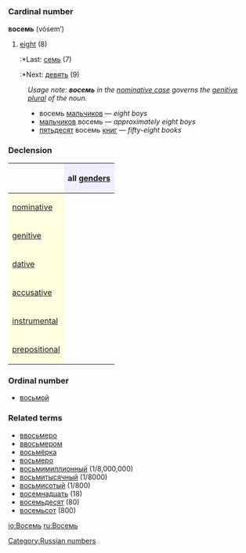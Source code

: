 =={{ru}}==
[[Category:Russian numbers]]
=== Cardinal number ===
'''восемь''' (vósem’)

#[[eight]] (8)
#:*Last: [[семь]] (7)
#:*Next: [[девять]] (9)

:''Usage note: '''''восемь''''' in the [[nominative case]] governs the [[genitive]] [[plural]] of the noun.''
:*восемь [[мальчик|мальчиков]] — ''eight boys''
:*[[мальчик|мальчиков]] восемь — ''approximately eight boys''
:*[[пятьдесят]] восемь [[книга|книг]] — ''fifty-eight books''

===Declension===
{| border="1" cellpadding="4" cellspacing="0"
!
! style="background-color: #EFEFFF" align="center"|all [[gender]]s
|-
! style="background-color: #FFFFE0" align="left"|[[nominative case|nominative]]
| align="center"|{{Unicode|во́семь}}
|-
! style="background-color: #FFFFE0" align="left"|[[genitive case|genitive]]
| align="center"|{{Unicode|восьми́}}
|-
! style="background-color: #FFFFE0" align="left"|[[dative case|dative]]
| align="center"|{{Unicode|восьми́}}
|-
! style="background-color: #FFFFE0" align="left"|[[accusative case|accusative]]
| align="center"|{{Unicode|во́семь}}
|-
! style="background-color: #FFFFE0" align="left"|[[instrumental case|instrumental]]
| align="center"|{{Unicode|восемью́}}
|-
! style="background-color: #FFFFE0" align="left"|[[prepositional case|prepositional]]
| align="center"|{{Unicode|о восьми́}}
|}

===Ordinal number===
*[[восьмой]]

===Related terms===
*[[ввосьмеро]]
*[[ввосьмером]]
*[[восьмёрка]]
*[[восьмеро]]
*[[восьмимиллионный]] (1/8,000,000)
*[[восьмитысячный]] (1/8000)
*[[восьмисотый]] (1/800)
*[[восемнадцать]] (18)
*[[восемьдесят]] (80)
*[[восемьсот]] (800)

[[io:Восемь]]
[[ru:Восемь]]